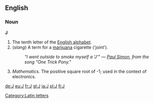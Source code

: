 [[Category:Latin letters]]

==English==

===Noun===
'''J'''

# The tenth letter of the [[Appendix:English alphabet|English alphabet]].
# (''slang'') A term for a [[marijuana]] cigarette ('joint').
#:''"I went outside to smoke myself a <i>'J'</i>" &mdash; [[w:Paul Simon (musician)|Paul Simon]], from the song "One Trick Pony."''
#''Mathematics.'' The positive square root of -1; used in the context of electronics.

[[de:J]]
[[eu:J]]
[[fr:J]]
[[gl:J]]
[[ia:J]]
[[pl:J]]
[[fi:J]]